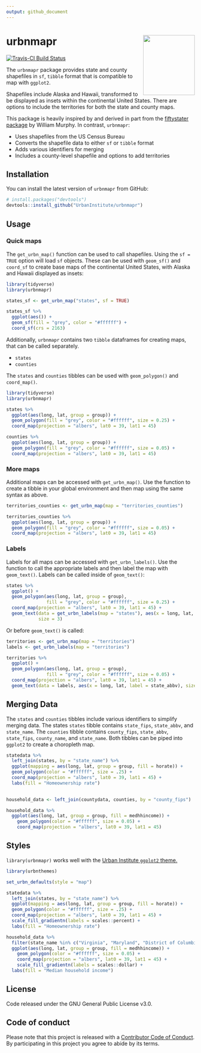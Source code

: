 ```yaml
---
output: github_document
---
```


<!-- README.md is generated from README.Rmd. Please edit that file -->

# urbnmapr <img src="man/figures/hexsticker.png" align="right" style="width:138.1334px;height:160px;"/>

[![Travis-CI Build Status](https://travis-ci.org/UrbanInstitute/urbnmapr.svg?branch=master)](https://travis-ci.org/UrbanInstitute/urbnmapr)

The `urbnmapr` package provides state and county shapefiles in `sf`, `tibble` format that is compatible to map with `ggplot2`.

Shapefiles include Alaska and Hawaii, transformed to be displayed as insets within the continental United States. There are options to include the territories for both the state and county maps.

This package is heavily inspired by and derived in part from the [fiftystater package](https://cran.r-project.org/package=fiftystater) by William Murphy. In contrast, `urbnmapr`:

  - Uses shapefiles from the US Census Bureau
  - Converts the shapefile data to either `sf` or `tibble` format
  - Adds various identifiers for merging
  - Includes a county-level shapefile and options to add territories

## Installation

You can install the latest version of `urbnmapr` from GitHub:

```r
# install.packages("devtools")
devtools::install_github("UrbanInstitute/urbnmapr")
```

## Usage

### Quick maps

The `get_urbn_map()` function can be used to call shapefiles. Using the `sf = TRUE` option will load `sf` objects. These can be used with `geom_sf()` and `coord_sf` to create base maps of the continental United States, with Alaska and Hawaii displayed as insets:

```r

library(tidyverse)
library(urbnmapr)

states_sf <- get_urbn_map("states", sf = TRUE)

states_sf %>% 
  ggplot(aes()) +
  geom_sf(fill = "grey", color = "#ffffff") +
  coord_sf(crs = 2163)

```

Additionally, `urbnmapr` contains two `tibble` dataframes for creating maps, that can be called separately.

  - `states`
  - `counties`

The `states` and `counties` tibbles can be used with `geom_polygon()` and `coord_map()`.

```r
library(tidyverse)
library(urbnmapr)

states %>%
  ggplot(aes(long, lat, group = group)) +
  geom_polygon(fill = "grey", color = "#ffffff", size = 0.25) +
  coord_map(projection = "albers", lat0 = 39, lat1 = 45)

```

```r
counties %>%
  ggplot(aes(long, lat, group = group)) +
  geom_polygon(fill = "grey", color = "#ffffff", size = 0.05) +
  coord_map(projection = "albers", lat0 = 39, lat1 = 45)
```

### More maps

Additional maps can be accessed with `get_urbn_map()`. Use the function to create a tibble in your global environment and then map using the same syntax as above. 

```r
territories_counties <- get_urbn_map(map = "territories_counties")

territories_counties %>%
  ggplot(aes(long, lat, group = group)) +
  geom_polygon(fill = "grey", color = "#ffffff", size = 0.05) +
  coord_map(projection = "albers", lat0 = 39, lat1 = 45)
```

### Labels

Labels for all maps can be accessed with `get_urbn_labels()`. Use the function to call the appropriate labels and then label the map with `geom_text()`. Labels can be called inside of `geom_text()`:

```r
states %>%
  ggplot() +
  geom_polygon(aes(long, lat, group = group), 
               fill = "grey", color = "#ffffff", size = 0.25) +
  coord_map(projection = "albers", lat0 = 39, lat1 = 45) +
  geom_text(data = get_urbn_labels(map = "states"), aes(x = long, lat, label = state_abbv), 
            size = 3)
```

Or before `geom_text()` is called:

```r
territories <- get_urbn_map(map = "territories")
labels <- get_urbn_labels(map = "territories")

territories %>%
  ggplot() +
  geom_polygon(aes(long, lat, group = group),
               fill = "grey", color = "#ffffff", size = 0.05) +
  coord_map(projection = "albers", lat0 = 39, lat1 = 45) +
  geom_text(data = labels, aes(x = long, lat, label = state_abbv), size = 3) 
```

## Merging Data

The `states` and `counties` tibbles include various identifiers to simplify merging data. The states `states` tibble contains `state_fips`, `state_abbv`, and `state_name`. The `counties` tibble contains `county_fips`, `state_abbv`, `state_fips`,  `county_name`, and `state_name`. Both tibbles can be piped into `ggplot2` to create a choropleth map.

```r
statedata %>% 
  left_join(states, by = "state_name") %>% 
  ggplot(mapping = aes(long, lat, group = group, fill = horate)) +
  geom_polygon(color = "#ffffff", size = .25) +
  coord_map(projection = "albers", lat0 = 39, lat1 = 45) +
  labs(fill = "Homeownership rate")
  
```


```r
household_data <- left_join(countydata, counties, by = "county_fips") 

household_data %>%
  ggplot(aes(long, lat, group = group, fill = medhhincome)) +
    geom_polygon(color = "#ffffff", size = 0.05) +
    coord_map(projection = "albers", lat0 = 39, lat1 = 45)
```

## Styles

`library(urbnmapr)` works well with the [Urban Institute `ggplot2` theme.](https://github.com/UrbanInstitute/urban_R_theme)

```r
library(urbnthemes)

set_urbn_defaults(style = "map")
```

```r

statedata %>% 
  left_join(states, by = "state_name") %>% 
  ggplot(mapping = aes(long, lat, group = group, fill = horate)) +
  geom_polygon(color = "#ffffff", size = .25) +
  coord_map(projection = "albers", lat0 = 39, lat1 = 45) +
  scale_fill_gradientn(labels = scales::percent) +
  labs(fill = "Homeownership rate")

```

```r
household_data %>%
  filter(state_name %in% c("Virginia", "Maryland", "District of Columbia")) %>%
  ggplot(aes(long, lat, group = group, fill = medhhincome)) +
    geom_polygon(color = "#ffffff", size = 0.05) +
    coord_map(projection = "albers", lat0 = 39, lat1 = 45) +
    scale_fill_gradientn(labels = scales::dollar) +
  labs(fill = "Median household income")
```

## License

Code released under the GNU General Public License v3.0.

## Code of conduct

Please note that this project is released with a [Contributor Code of Conduct](CODE_OF_CONDUCT.md). By participating in this project you agree to abide by its terms.

